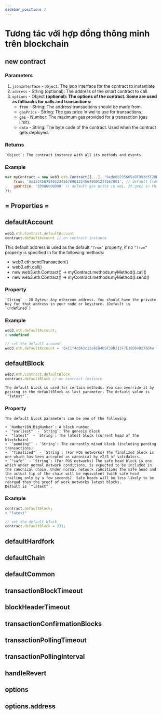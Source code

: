 ```yaml
---
sidebar_position: 2
---
```


# Tương tác với hợp đồng thông minh trên blockchain
## new contract
### Parameters
1. `jsonInterface` - `Object`: The json interface for the contract to instantiate
2. `address` - String (optional): The address of the smart contract to call.
3. `options` - Object **(optional): The options of the contract. Some are used as fallbacks for calls and transactions:**
    + `from` - String: The address transactions should be made from.
    + `gasPrice` - String: The gas price in wei to use for transactions.
    + `gas` - Number: The maximum gas provided for a transaction (gas limit).
    + `data` - String: The byte code of the contract. Used when the contract gets deployed.
### Returns
    `Object`: The contract instance with all its methods and events.
### Example
```javascript
var myContract = new web3.eth.Contract([...], '0xde0B295669a9FD93d5F28D9Ec85E40f4cb697BAe', {
    from: '0x1234567890123456789012345678901234567891', // default from address
    gasPrice: '20000000000' // default gas price in wei, 20 gwei in this case
});
```

## = Properties =

## defaultAccount
```javascript
web3.eth.Contract.defaultAccount
contract.defaultAccount // on contract instance
```

This default address is used as the default `"from"` property, if no `"from"` property is specified in for the following methods:

- web3.eth.sendTransaction()
- web3.eth.call()
- new web3.eth.Contract() -> myContract.methods.myMethod().call()
- new web3.eth.Contract() -> myContract.methods.myMethod().send()
###  Property
    `String` - 20 Bytes: Any ethereum address. You should have the private key for that address in your node or keystore. (Default is `undefined`)
### Example
```javascript
web3.eth.defaultAccount;
> undefined

// set the default account
web3.eth.defaultAccount = '0x11f4d0A3c12e86B4b5F39B213F7E19D048276DAe';
```
## defaultBlock
```javascript
web3.eth.Contract.defaultBlock
contract.defaultBlock // on contract instance
```

    The default block is used for certain methods. You can override it by passing in the defaultBlock as last parameter. The default value is `"latest"`.
###  Property
    The default block parameters can be one of the following:

    + `Number|BN|BigNumber`: A block number
    + `"earliest"` - `String`: The genesis block
    + `"latest"` - `String`: The latest block (current head of the blockchain)
    + `"pending"` - `String`: The currently mined block (including pending transactions)
    + `"finalized"` - `String`: (For POS networks) The finalized block is one which has been accepted as canonical by >2/3 of validators.
    + `"safe"` - `String`: (For POS networks) The safe head block is one which under normal network conditions, is expected to be included in the canonical chain. Under normal network conditions the safe head and the actual tip of the chain will be equivalent (with safe head trailing only by a few seconds). Safe heads will be less likely to be reorged than the proof of work networks latest blocks.
    Default is `"latest"`.
### Example
```javascript
contract.defaultBlock;
> "latest"

// set the default block
contract.defaultBlock = 231;
```
## defaultHardfork
## defaultChain
## defaultCommon
## transactionBlockTimeout
## blockHeaderTimeout
## transactionConfirmationBlocks
## transactionPollingTimeout
## transactionPollingInterval
## handleRevert
## options
## options.address



